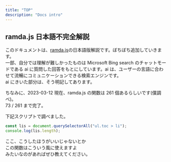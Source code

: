 ```yaml
---
title: "TOP"
description: "Docs intro"
---
```


## ramda.js 日本語不完全解説

このドキュメントは、[ramda.js](https://ramdajs.com/)の日本語版解説です。ぼちぼち追加していきます。  
一部、自分では理解が難しかったものは Microsoft Bing search のチャットモードである ai に質問した回答をもとにしています。ai は、ユーザーの言語に合わせて流暢にコミュニケーションできる検索エンジンです。  
ai にきいた部分は、そう明記してあります。

ちなみに、2023-03-12 現在、ramda.js の関数は 261 個あるらしいです(僕調べ)。  
73 / 261 まで完了。

下記スクリプトで調べました。

```ts
const lis = document.querySelectorAll("ul.toc > li");
console.log(lis.length);
```

ここ、こうしたほうがいいじゃないとか  
この関数はこういう風に使えますよ  
みたいなのがあればぜひ教えてください。
